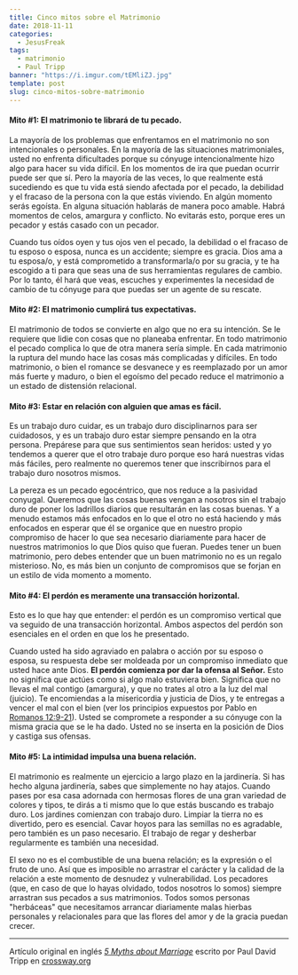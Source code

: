 ```yaml
---
title: Cinco mitos sobre el Matrimonio
date: 2018-11-11
categories:
  - JesusFreak
tags:
  - matrimonio
  - Paul Tripp
banner: "https://i.imgur.com/tEMliZJ.jpg"
template: post
slug: cinco-mitos-sobre-matrimonio
---
```


#### Mito #1: El matrimonio te librará de tu pecado.

La mayoría de los problemas que enfrentamos en el matrimonio no son intencionales o personales. En la mayoría de las situaciones matrimoniales, usted no enfrenta dificultades porque su cónyuge intencionalmente hizo algo para hacer su vida difícil. En los momentos de ira que puedan ocurrir puede ser que sí. Pero la mayoría de las veces, lo que realmente está sucediendo es que tu vida está siendo afectada por el pecado, la debilidad y el fracaso de la persona con la que estás viviendo. En algún momento serás egoísta. En alguna situación hablarás de manera poco amable. Habrá momentos de celos, amargura y conflicto. No evitarás esto, porque eres un pecador y estás casado con un pecador.

Cuando tus oídos oyen y tus ojos ven el pecado, la debilidad o el fracaso de tu esposo o esposa, nunca es un accidente; siempre es gracia. Dios ama a tu esposa/o, y está comprometido a transformarla/o por su gracia, y te ha escogido a ti para que seas una de sus herramientas regulares de cambio. Por lo tanto, él hará que veas, escuches y experimentes la necesidad de cambio de tu cónyuge para que puedas ser un agente de su rescate.

#### Mito #2: El matrimonio cumplirá tus expectativas.

El matrimonio de todos se convierte en algo que no era su intención. Se le requiere que lidie con cosas que no planeaba enfrentar. En todo matrimonio el pecado complica lo que de otra manera sería simple. En cada matrimonio la ruptura del mundo hace las cosas más complicadas y difíciles. En todo matrimonio, o bien el romance se desvanece y es reemplazado por un amor más fuerte y maduro, o bien el egoísmo del pecado reduce el matrimonio a un estado de distensión relacional.

#### Mito #3: Estar en relación con alguien que amas es fácil.

Es un trabajo duro cuidar, es un trabajo duro disciplinarnos para ser cuidadosos, y es un trabajo duro estar siempre pensando en la otra persona. Prepárese para que sus sentimientos sean heridos: usted y yo tendemos a querer que el otro trabaje duro porque eso hará nuestras vidas más fáciles, pero realmente no queremos tener que inscribirnos para el trabajo duro nosotros mismos.

La pereza es un pecado egocéntrico, que nos reduce a la pasividad conyugal. Queremos que las cosas buenas vengan a nosotros sin el trabajo duro de poner los ladrillos diarios que resultarán en las cosas buenas. Y a menudo estamos más enfocados en lo que el otro no está haciendo y más enfocados en esperar que él se organice que en nuestro propio compromiso de hacer lo que sea necesario diariamente para hacer de nuestros matrimonios lo que Dios quiso que fueran. Puedes tener un buen matrimonio, pero debes entender que un buen matrimonio no es un regalo misterioso. No, es más bien un conjunto de compromisos que se forjan en un estilo de vida momento a momento.

#### Mito #4: El perdón es meramente una transacción horizontal.

Esto es lo que hay que entender: el perdón es un compromiso vertical que va seguido de una transacción horizontal. Ambos aspectos del perdón son esenciales en el orden en que los he presentado.

Cuando usted ha sido agraviado en palabra o acción por su esposo o esposa, su respuesta debe ser moldeada por un compromiso inmediato que usted hace ante Dios. **El perdón comienza por dar la ofensa al Señor.** Esto no significa que actúes como si algo malo estuviera bien. Significa que no llevas el mal contigo (amargura), y que no trates al otro a la luz del mal (juicio). Te encomiendas a la misericordia y justicia de Dios, y te entregas a vencer el mal con el bien (ver los principios expuestos por Pablo en [Romanos 12:9-21](https://www.biblegateway.com/passage/?search=Romanos+12%3A9-21&version=NBLH)). Usted se compromete a responder a su cónyuge con la misma gracia que se le ha dado. Usted no se inserta en la posición de Dios y castiga sus ofensas.

#### Mito #5: La intimidad impulsa una buena relación.

El matrimonio es realmente un ejercicio a largo plazo en la jardinería. Si has hecho alguna jardinería, sabes que simplemente no hay atajos. Cuando pases por esa casa adornada con hermosas flores de una gran variedad de colores y tipos, te dirás a ti mismo que lo que estás buscando es trabajo duro. Los jardines comienzan con trabajo duro. Limpiar la tierra no es divertido, pero es esencial. Cavar hoyos para las semillas no es agradable, pero también es un paso necesario. El trabajo de regar y desherbar regularmente es también una necesidad.

El sexo no es el combustible de una buena relación; es la expresión o el fruto de uno. Así que es imposible no arrastrar el carácter y la calidad de la relación a este momento de desnudez y vulnerabilidad. Los pecadores (que, en caso de que lo hayas olvidado, todos nosotros lo somos) siempre arrastran sus pecados a sus matrimonios. Todos somos personas "herbáceas" que necesitamos arrancar diariamente malas hierbas personales y relacionales para que las flores del amor y de la gracia puedan crecer.

---

Artículo original en inglés *[5 Myths about Marriage](https://www.crossway.org/articles/5-myths-about-marriage/)* escrito por Paul David Tripp en [crossway.org](https://www.crossway.org/)